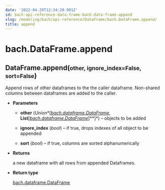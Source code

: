 ```yaml
---
date: '2022-04-29T12:34:20.901Z'
id: bach-api-reference-data-frame-bach-data-frame-append
slug: /modeling/bach/api-reference/DataFrame/bach.DataFrame.append/
title: append
---
```


# bach.DataFrame.append

<div class="method">
<h2 class="signature-class"><span class="additional-name">DataFrame.</span><span class="name">append(</span><small class="parameter-list"><span class="parameter" id="other">other</span>, <span class="parameter" id="ignore_index">ignore_index=False</span>, <span class="parameter" id="sort">sort=False</span></small>)</h2>


<div class="content">

Append rows of other dataframes to the the caller dataframe.
Non-shared columns between dataframes are added to the caller.


* **Parameters**

    
    * **other** (*Union**[*[*bach.dataframe.DataFrame*](/docs/modeling/bach/api-reference/DataFrame/bach.DataFrame/#bach.DataFrame)*, **List**[*[*bach.dataframe.DataFrame*](/docs/modeling/bach/api-reference/DataFrame/bach.DataFrame/#bach.DataFrame)*]**]*) – objects to be added


    * **ignore_index** (*bool*) – if true, drops indexes of all object to be appended


    * **sort** (*bool*) – if true, columns are sorted alphanumerically



* **Returns**

    a new dataframe with all rows from appended Dataframes.



* **Return type**

    [bach.dataframe.DataFrame](/docs/modeling/bach/api-reference/DataFrame/bach.DataFrame/#bach.DataFrame)



</div>

</div>
